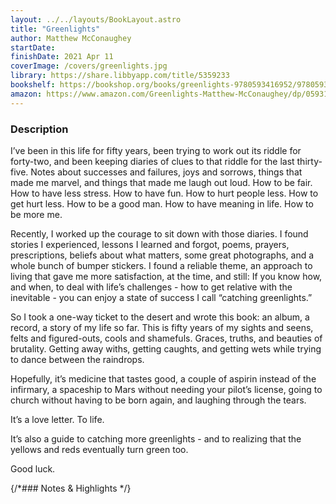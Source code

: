 ```yaml
---
layout: ../../layouts/BookLayout.astro
title: "Greenlights"
author: Matthew McConaughey
startDate:
finishDate: 2021 Apr 11
coverImage: /covers/greenlights.jpg
library: https://share.libbyapp.com/title/5359233
bookshelf: https://bookshop.org/books/greenlights-9780593416952/9780593139134
amazon: https://www.amazon.com/Greenlights-Matthew-McConaughey/dp/0593139135/
---
```


<ReadingTime
  startDate  = {frontmatter.startDate}
  finishDate = {frontmatter.finishDate}
/>

### Description
I’ve been in this life for fifty years, been trying to work out its riddle for forty-two, and been keeping diaries of clues to that riddle for the last thirty-five. Notes about successes and failures, joys and sorrows, things that made me marvel, and things that made me laugh out loud. How to be fair. How to have less stress. How to have fun. How to hurt people less. How to get hurt less. How to be a good man. How to have meaning in life. How to be more me.

Recently, I worked up the courage to sit down with those diaries. I found stories I experienced, lessons I learned and forgot, poems, prayers, prescriptions, beliefs about what matters, some great photographs, and a whole bunch of bumper stickers. I found a reliable theme, an approach to living that gave me more satisfaction, at the time, and still: If you know how, and when, to deal with life’s challenges - how to get relative with the inevitable - you can enjoy a state of success I call “catching greenlights.”

So I took a one-way ticket to the desert and wrote this book: an album, a record, a story of my life so far. This is fifty years of my sights and seens, felts and figured-outs, cools and shamefuls. Graces, truths, and beauties of brutality. Getting away withs, getting caughts, and getting wets while trying to dance between the raindrops.

Hopefully, it’s medicine that tastes good, a couple of aspirin instead of the infirmary, a spaceship to Mars without needing your pilot’s license, going to church without having to be born again, and laughing through the tears.

It’s a love letter. To life.

It’s also a guide to catching more greenlights - and to realizing that the yellows and reds eventually turn green too.

Good luck.

{/*### Notes & Highlights */}

<BuyBook
  library   = {frontmatter.library}
  bookshelf = {frontmatter.bookshelf}
  amazon    = {frontmatter.amazon}
/>
